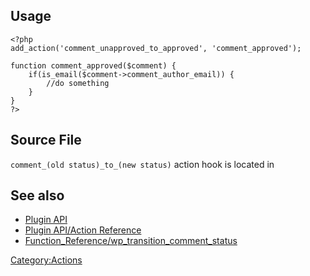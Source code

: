 == Usage ==
<pre>
<?php
add_action('comment_unapproved_to_approved', 'comment_approved');

function comment_approved($comment) {
    if(is_email($comment->comment_author_email)) {
        //do something
    }
}
?>
</pre>

== Source File ==

<tt>comment_(old status)_to_(new status)</tt> action hook is located in {{Trac|wp-includes/comment.php}}

== See also ==

* [[Plugin API]]
* [[Plugin API/Action Reference]]
* [[Function_Reference/wp_transition_comment_status]]

{{Stub}}
[[Category:Actions]]